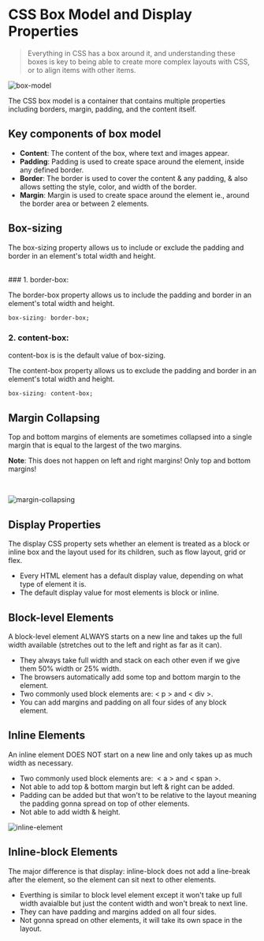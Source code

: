 # CSS Box Model and Display Properties

> Everything in CSS has a box around it, and understanding these boxes is key to being able to create more complex layouts with CSS, or to align items with other items.

![box-model](/box-model.png)

The CSS box model is a container that contains multiple properties including borders, margin, padding, and the content itself.

## Key components of box model

-   **Content**: The content of the box, where text and images appear.
-   **Padding**: Padding is used to create space around the element, inside any defined border.
-   **Border**: The border is used to cover the content & any padding, & also allows setting the style, color, and width of the border.
-   **Margin**: Margin is used to create space around the element ie., around the border area or between 2 elements.

## Box-sizing

The box-sizing property allows us to include or exclude the padding and border in an element's total width and height.

<br />
### 1. border-box:

The border-box property allows us to include the padding and border in an element's total width and height.

```css
box-sizing: border-box;
```

### 2. content-box:

content-box is is the default value of box-sizing.

The content-box property allows us to exclude the padding and border in an element's total width and height.

```css
box-sizing: content-box;
```

## Margin Collapsing

Top and bottom margins of elements are sometimes collapsed into a single margin that is equal to the largest of the two margins.

**Note**: This does not happen on left and right margins! Only top and bottom margins!

<br />

![margin-collapsing](/margin-collapsing.png)

## Display Properties

The display CSS property sets whether an element is treated as a block or inline box and the layout used for its children, such as flow layout, grid or flex.

-   Every HTML element has a default display value, depending on what type of element it is.
-   The default display value for most elements is block or inline.

## Block-level Elements

A block-level element ALWAYS starts on a new line and takes up the full width available (stretches out to the left and right as far as it can).

-   They always take full width and stack on each other even if we give them 50% width or 25% width.
-   The browsers automatically add some top and bottom margin to the element.
-   Two commonly used block elements are: < p > and < div >.
-   You can add margins and padding on all four sides of any block element.

## Inline Elements

An inline element DOES NOT start on a new line and only takes up as much width as necessary.

-   Two commonly used block elements are:  < a > and < span >.
-   Not able to add top & bottom margin but left & right can be added.
-   Padding can be added but that won't to be relative to the layout meaning the padding gonna spread on top of other elements.
-   Not able to add width & height.

![inline-element](/inline-element.png)

## Inline-block Elements

The major difference is that display: inline-block does not add a line-break after the element, so the element can sit next to other elements.

-   Everthing is similar to block level element except it won't take up full width avaialble but just the content width and won't break to next line.
-   They can have padding and margins added on all four sides.
-   Not gonna spread on other elements, it will take its own space in the layout.
